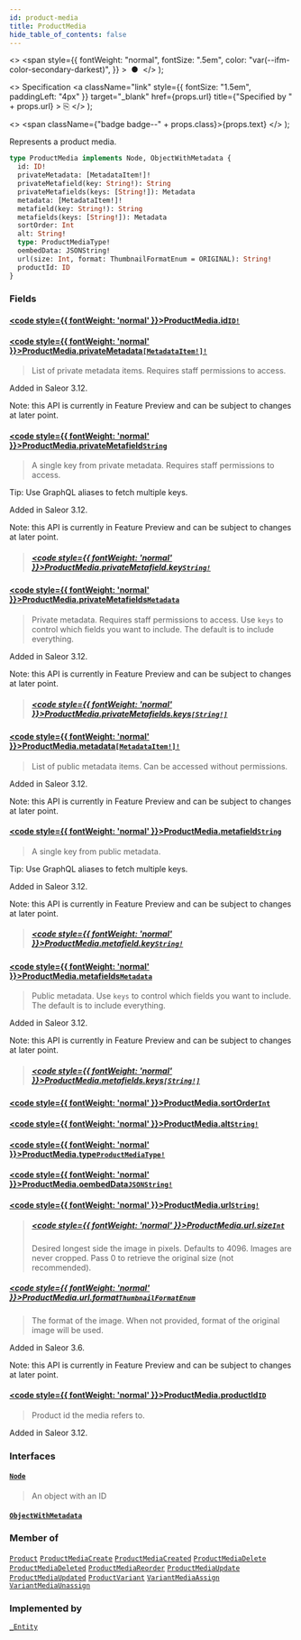 ```yaml
---
id: product-media
title: ProductMedia
hide_table_of_contents: false
---
```


  <>
    <span
      style={{
        fontWeight: "normal",
        fontSize: ".5em",
        color: "var(--ifm-color-secondary-darkest)",
      }}
    >
      &nbsp;●&nbsp;
    </span>
  </>
);

  <>
    Specification
    <a
      className="link"
      style={{ fontSize: "1.5em", paddingLeft: "4px" }}
      target="\_blank"
      href={props.url}
      title={"Specified by " + props.url}
    >
      ⎘
    </a>
  </>
);

  <>
    <span className={"badge badge--" + props.class}>{props.text}</span>
  </>
);

Represents a product media.

```graphql
type ProductMedia implements Node, ObjectWithMetadata {
  id: ID!
  privateMetadata: [MetadataItem!]!
  privateMetafield(key: String!): String
  privateMetafields(keys: [String!]): Metadata
  metadata: [MetadataItem!]!
  metafield(key: String!): String
  metafields(keys: [String!]): Metadata
  sortOrder: Int
  alt: String!
  type: ProductMediaType!
  oembedData: JSONString!
  url(size: Int, format: ThumbnailFormatEnum = ORIGINAL): String!
  productId: ID
}
```

### Fields

#### [<code style={{ fontWeight: 'normal' }}>ProductMedia.<b>id</b></code>](#)<Bullet />[`ID!`](../../../api-reference/miscellaneous/scalars/id) <Badge class="secondary" text="non-null"/> <Badge class="secondary" text="scalar"/> <Badge class="secondary" text="miscellaneous"/>

>

#### [<code style={{ fontWeight: 'normal' }}>ProductMedia.<b>privateMetadata</b></code>](#)<Bullet />[`[MetadataItem!]!`](../../../api-reference/miscellaneous/objects/metadata-item) <Badge class="secondary" text="non-null"/> <Badge class="secondary" text="object"/> <Badge class="secondary" text="miscellaneous"/>

> List of private metadata items. Requires staff permissions to access.

Added in Saleor 3.12.

Note: this API is currently in Feature Preview and can be subject to changes at later point.

>

#### [<code style={{ fontWeight: 'normal' }}>ProductMedia.<b>privateMetafield</b></code>](#)<Bullet />[`String`](../../../api-reference/miscellaneous/scalars/string) <Badge class="secondary" text="scalar"/> <Badge class="secondary" text="miscellaneous"/>

> A single key from private metadata. Requires staff permissions to access.

Tip: Use GraphQL aliases to fetch multiple keys.

Added in Saleor 3.12.

Note: this API is currently in Feature Preview and can be subject to changes at later point.

> ##### [<code style={{ fontWeight: 'normal' }}>ProductMedia.privateMetafield.<b>key</b></code>](#)<Bullet />[`String!`](../../../api-reference/miscellaneous/scalars/string) <Badge class="secondary" text="non-null"/> <Badge class="secondary" text="scalar"/> <Badge class="secondary" text="miscellaneous"/>

#### [<code style={{ fontWeight: 'normal' }}>ProductMedia.<b>privateMetafields</b></code>](#)<Bullet />[`Metadata`](../../../api-reference/miscellaneous/scalars/metadata) <Badge class="secondary" text="scalar"/> <Badge class="secondary" text="miscellaneous"/>

> Private metadata. Requires staff permissions to access. Use `keys` to control which fields you want to include. The default is to include everything.

Added in Saleor 3.12.

Note: this API is currently in Feature Preview and can be subject to changes at later point.

> ##### [<code style={{ fontWeight: 'normal' }}>ProductMedia.privateMetafields.<b>keys</b></code>](#)<Bullet />[`[String!]`](../../../api-reference/miscellaneous/scalars/string) <Badge class="secondary" text="list"/> <Badge class="secondary" text="scalar"/> <Badge class="secondary" text="miscellaneous"/>

#### [<code style={{ fontWeight: 'normal' }}>ProductMedia.<b>metadata</b></code>](#)<Bullet />[`[MetadataItem!]!`](../../../api-reference/miscellaneous/objects/metadata-item) <Badge class="secondary" text="non-null"/> <Badge class="secondary" text="object"/> <Badge class="secondary" text="miscellaneous"/>

> List of public metadata items. Can be accessed without permissions.

Added in Saleor 3.12.

Note: this API is currently in Feature Preview and can be subject to changes at later point.

>

#### [<code style={{ fontWeight: 'normal' }}>ProductMedia.<b>metafield</b></code>](#)<Bullet />[`String`](../../../api-reference/miscellaneous/scalars/string) <Badge class="secondary" text="scalar"/> <Badge class="secondary" text="miscellaneous"/>

> A single key from public metadata.

Tip: Use GraphQL aliases to fetch multiple keys.

Added in Saleor 3.12.

Note: this API is currently in Feature Preview and can be subject to changes at later point.

> ##### [<code style={{ fontWeight: 'normal' }}>ProductMedia.metafield.<b>key</b></code>](#)<Bullet />[`String!`](../../../api-reference/miscellaneous/scalars/string) <Badge class="secondary" text="non-null"/> <Badge class="secondary" text="scalar"/> <Badge class="secondary" text="miscellaneous"/>

#### [<code style={{ fontWeight: 'normal' }}>ProductMedia.<b>metafields</b></code>](#)<Bullet />[`Metadata`](../../../api-reference/miscellaneous/scalars/metadata) <Badge class="secondary" text="scalar"/> <Badge class="secondary" text="miscellaneous"/>

> Public metadata. Use `keys` to control which fields you want to include. The default is to include everything.

Added in Saleor 3.12.

Note: this API is currently in Feature Preview and can be subject to changes at later point.

> ##### [<code style={{ fontWeight: 'normal' }}>ProductMedia.metafields.<b>keys</b></code>](#)<Bullet />[`[String!]`](../../../api-reference/miscellaneous/scalars/string) <Badge class="secondary" text="list"/> <Badge class="secondary" text="scalar"/> <Badge class="secondary" text="miscellaneous"/>

#### [<code style={{ fontWeight: 'normal' }}>ProductMedia.<b>sortOrder</b></code>](#)<Bullet />[`Int`](../../../api-reference/miscellaneous/scalars/int) <Badge class="secondary" text="scalar"/> <Badge class="secondary" text="miscellaneous"/>

>

#### [<code style={{ fontWeight: 'normal' }}>ProductMedia.<b>alt</b></code>](#)<Bullet />[`String!`](../../../api-reference/miscellaneous/scalars/string) <Badge class="secondary" text="non-null"/> <Badge class="secondary" text="scalar"/> <Badge class="secondary" text="miscellaneous"/>

>

#### [<code style={{ fontWeight: 'normal' }}>ProductMedia.<b>type</b></code>](#)<Bullet />[`ProductMediaType!`](../../../api-reference/products/enums/product-media-type) <Badge class="secondary" text="non-null"/> <Badge class="secondary" text="enum"/> <Badge class="secondary" text="products"/>

>

#### [<code style={{ fontWeight: 'normal' }}>ProductMedia.<b>oembedData</b></code>](#)<Bullet />[`JSONString!`](../../../api-reference/miscellaneous/scalars/jsonstring) <Badge class="secondary" text="non-null"/> <Badge class="secondary" text="scalar"/> <Badge class="secondary" text="miscellaneous"/>

>

#### [<code style={{ fontWeight: 'normal' }}>ProductMedia.<b>url</b></code>](#)<Bullet />[`String!`](../../../api-reference/miscellaneous/scalars/string) <Badge class="secondary" text="non-null"/> <Badge class="secondary" text="scalar"/> <Badge class="secondary" text="miscellaneous"/>

> ##### [<code style={{ fontWeight: 'normal' }}>ProductMedia.url.<b>size</b></code>](#)<Bullet />[`Int`](../../../api-reference/miscellaneous/scalars/int) <Badge class="secondary" text="scalar"/> <Badge class="secondary" text="miscellaneous"/>
>
> Desired longest side the image in pixels. Defaults to 4096. Images are never cropped. Pass 0 to retrieve the original size (not recommended).

##### [<code style={{ fontWeight: 'normal' }}>ProductMedia.url.<b>format</b></code>](#)<Bullet />[`ThumbnailFormatEnum`](../../../api-reference/miscellaneous/enums/thumbnail-format-enum) <Badge class="secondary" text="enum"/> <Badge class="secondary" text="miscellaneous"/>

> The format of the image. When not provided, format of the original image will be used.

Added in Saleor 3.6.

Note: this API is currently in Feature Preview and can be subject to changes at later point.

>

#### [<code style={{ fontWeight: 'normal' }}>ProductMedia.<b>productId</b></code>](#)<Bullet />[`ID`](../../../api-reference/miscellaneous/scalars/id) <Badge class="secondary" text="scalar"/> <Badge class="secondary" text="miscellaneous"/>

> Product id the media refers to.

Added in Saleor 3.12.

>

### Interfaces

#### [`Node`](../../../api-reference/miscellaneous/interfaces/node) <Badge class="secondary" text="interface"/> <Badge class="secondary" text="miscellaneous"/>

> An object with an ID

#### [`ObjectWithMetadata`](../../../api-reference/miscellaneous/interfaces/object-with-metadata) <Badge class="secondary" text="interface"/> <Badge class="secondary" text="miscellaneous"/>

>

### Member of

[`Product`](../../../api-reference/products/objects/product) <Badge class="secondary" text="object"/><Bullet />[`ProductMediaCreate`](../../../api-reference/products/objects/product-media-create) <Badge class="secondary" text="object"/><Bullet />[`ProductMediaCreated`](../../../api-reference/products/objects/product-media-created) <Badge class="secondary" text="object"/><Bullet />[`ProductMediaDelete`](../../../api-reference/products/objects/product-media-delete) <Badge class="secondary" text="object"/><Bullet />[`ProductMediaDeleted`](../../../api-reference/products/objects/product-media-deleted) <Badge class="secondary" text="object"/><Bullet />[`ProductMediaReorder`](../../../api-reference/products/objects/product-media-reorder) <Badge class="secondary" text="object"/><Bullet />[`ProductMediaUpdate`](../../../api-reference/products/objects/product-media-update) <Badge class="secondary" text="object"/><Bullet />[`ProductMediaUpdated`](../../../api-reference/products/objects/product-media-updated) <Badge class="secondary" text="object"/><Bullet />[`ProductVariant`](../../../api-reference/products/objects/product-variant) <Badge class="secondary" text="object"/><Bullet />[`VariantMediaAssign`](../../../api-reference/products/objects/variant-media-assign) <Badge class="secondary" text="object"/><Bullet />[`VariantMediaUnassign`](../../../api-reference/products/objects/variant-media-unassign) <Badge class="secondary" text="object"/>

### Implemented by

[`_Entity`](../../../api-reference/miscellaneous/unions/entity) <Badge class="secondary" text="union"/>
